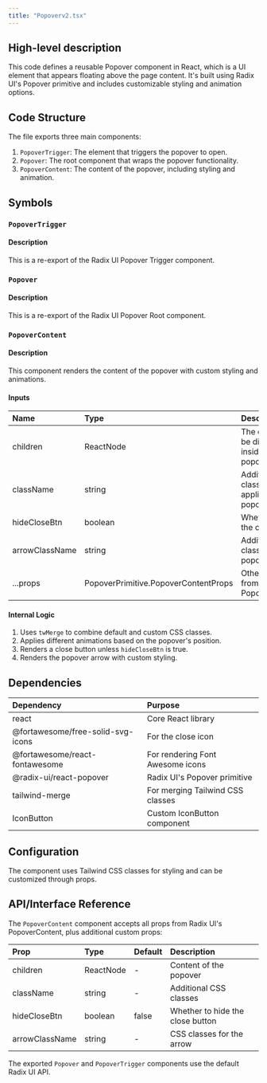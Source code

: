 ```yaml
---
title: "Popoverv2.tsx"
---
```


## High-level description
This code defines a reusable Popover component in React, which is a UI element that appears floating above the page content. It's built using Radix UI's Popover primitive and includes customizable styling and animation options.

## Code Structure
The file exports three main components:
1. `PopoverTrigger`: The element that triggers the popover to open.
2. `Popover`: The root component that wraps the popover functionality.
3. `PopoverContent`: The content of the popover, including styling and animation.

## Symbols

### `PopoverTrigger`
#### Description
This is a re-export of the Radix UI Popover Trigger component.

### `Popover`
#### Description
This is a re-export of the Radix UI Popover Root component.

### `PopoverContent`
#### Description
This component renders the content of the popover with custom styling and animations.

#### Inputs
| Name | Type | Description |
|:-----|:-----|:------------|
| children | ReactNode | The content to be displayed inside the popover |
| className | string | Additional CSS classes to be applied to the popover |
| hideCloseBtn | boolean | Whether to hide the close button |
| arrowClassName | string | Additional CSS classes for the popover arrow |
| ...props | PopoverPrimitive.PopoverContentProps | Other props from Radix UI's PopoverContent |

#### Internal Logic
1. Uses `twMerge` to combine default and custom CSS classes.
2. Applies different animations based on the popover's position.
3. Renders a close button unless `hideCloseBtn` is true.
4. Renders the popover arrow with custom styling.

## Dependencies
| Dependency | Purpose |
|:-----------|:--------|
| react | Core React library |
| @fortawesome/free-solid-svg-icons | For the close icon |
| @fortawesome/react-fontawesome | For rendering Font Awesome icons |
| @radix-ui/react-popover | Radix UI's Popover primitive |
| tailwind-merge | For merging Tailwind CSS classes |
| IconButton | Custom IconButton component |

## Configuration
The component uses Tailwind CSS classes for styling and can be customized through props.

## API/Interface Reference
The `PopoverContent` component accepts all props from Radix UI's PopoverContent, plus additional custom props:

| Prop | Type | Default | Description |
|:-----|:-----|:--------|:------------|
| children | ReactNode | - | Content of the popover |
| className | string | - | Additional CSS classes |
| hideCloseBtn | boolean | false | Whether to hide the close button |
| arrowClassName | string | - | CSS classes for the arrow |

The exported `Popover` and `PopoverTrigger` components use the default Radix UI API.